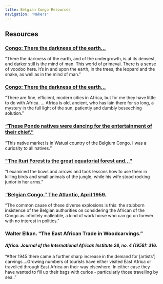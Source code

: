 ```yaml
---
title: Belgian Congo Resources
navigation: "Makers"
---
```

## Resources
### [Congo: There the darkness of the earth…](https://dc.library.northwestern.edu/items/eb44daa0-4838-4bab-b8c1-a5cc018e489e)
“There the darkness of the earth, and of the undergrowth, is at its densest, and darker still is the mind of man. This world of primeval. There is a sense of voodoo here. It’s in and upon the earth, in the trees, the leopard and the snake, as well as in the mind of man.”
### [Congo: There the darkness of the earth…](https://dc.library.northwestern.edu/items/eb44daa0-4838-4bab-b8c1-a5cc018e489e)
“There are fine, efficient, modern cities in Africa, but for me they have little to do with Africa. … Africa is old, ancient, who has lain there for so long, a mystery in the full light of the sun, patiently and dumbly beseeching solution.”
### [“These Pondo natives were dancing for the entertainment of their chief.”](https://dc.library.northwestern.edu/items/732112f9-df93-4740-a355-8afe0da4b5ea)
“This native market is in Watusi country of the Belgium Congo. I was a curiosity to all natives.”
### ["The Ituri Forest is the great equatorial forest and…"](https://dc.library.northwestern.edu/items/95b6e92d-fd00-43c7-aebf-7c1324adbb31)
“I examined the bows and arrows and took lessons how to use them in killing birds and small animals of the jungle, while his wife stood rocking junior in her arms.”
### [“Belgian Congo.” The Atlantic, April 1959.](https://www.theatlantic.com/magazine/archive/1959/04/belgian-congo/641885/)
“The common cause of these diverse explosions is this: the stubborn insistence of the Belgian authorities on considering the African of the Congo as infinitely malleable, a kind of work horse who can go on forever with no interest in politics.”
### Walter Elkan. “The East African Trade in Woodcarvings.”
<h4><i> Africa: Journal of the International African Institute 28, no. 4 (1958): 316.</i></h4>
“After 1945 there came a further sharp increase in the demand for [artists’] carvings.…Growing numbers of tourists have either visited East Africa or travelled through East Africa on their way elsewhere. In either case they have wanted to fill up their bags with curios - particularly those travelling by sea..”

